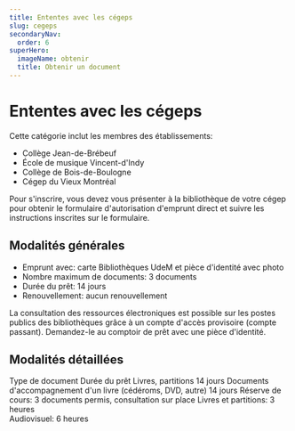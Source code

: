 ```yaml
---
title: Ententes avec les cégeps
slug: cegeps
secondaryNav:
  order: 6
superHero:
  imageName: obtenir
  title: Obtenir un document
---
```



# Ententes avec les cégeps

Cette catégorie inclut les membres des établissements:

- Collège Jean-de-Brébeuf
- École de musique Vincent-d'Indy
- Collège de Bois-de-Boulogne
- Cégep du Vieux Montréal

Pour s'inscrire, vous devez vous présenter à la bibliothèque de votre cégep pour obtenir le formulaire d'autorisation d'emprunt direct et suivre les instructions inscrites sur le formulaire.

## Modalités générales

<ul style={{ listStyleType: "none", paddingLeft: 0 }}>
<li style={{ display: "flex", alignItems: "center", gap: "0.5rem" }}><IdentificationCardIcon size={32} color="BleuFonce"/> Emprunt avec: carte Bibliothèques UdeM et pièce d'identité avec photo</li>
<li style={{ display: "flex", alignItems: "center", gap: "0.5rem" }}><BooksIcon size={32} color="BleuFonce"/> Nombre maximum de documents: 3 documents</li>
<li style={{ display: "flex", alignItems: "center", gap: "0.5rem" }}><CalendarDotsIcon size={32} color="BleuFonce"/> Durée du prêt: 14 jours</li>
<li style={{ display: "flex", alignItems: "center", gap: "0.5rem" }}><RepeatIcon size={32} color="BleuFonce"/> Renouvellement: aucun renouvellement</li>
</ul>

La consultation des ressources électroniques est possible sur les postes publics des bibliothèques grâce à un compte d'accès provisoire (compte passant). Demandez-le au comptoir de prêt avec une pièce d'identité.

## Modalités détaillées

<TableContainer component={Paper}>
      <Table sx={{ minWidth: 650 }} aria-label="simple table">
        <TableHead>
          <TableRow>
            <TableCell>Type de document</TableCell>
            <TableCell align="right">Durée du prêt</TableCell>
          </TableRow>
        </TableHead>
        <TableBody>
          <TableRow sx={{ '&:last-child td, &:last-child th': { border: 0 } }}>
            <TableCell>Livres, partitions</TableCell>
            <TableCell align="right">14 jours</TableCell>
          </TableRow>
          <TableRow sx={{ '&:last-child td, &:last-child th': { border: 0 } }}>
            <TableCell>Documents d'accompagnement d'un livre (cédéroms, DVD, autre)</TableCell>
            <TableCell align="right">14 jours</TableCell>
          </TableRow>
          <TableRow sx={{ '&:last-child td, &:last-child th': { border: 0 } }}>
            <TableCell>Réserve de cours: 3 documents permis, consultation sur place</TableCell>
            <TableCell align="right">Livres et partitions: 3 heures <br/> Audiovisuel: 6 heures</TableCell>
          </TableRow>
        </TableBody>
      </Table>
    </TableContainer>
